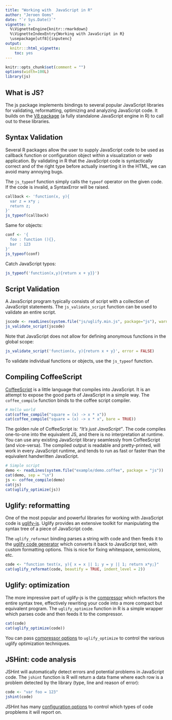 ```yaml
---
title: "Working with  JavaScript in R"
author: "Jeroen Ooms"
date: "`r Sys.Date()`"
vignette: >
  %\VignetteEngine{knitr::rmarkdown}
  %\VignetteIndexEntry{Working with JavaScript in R}
  \usepackage[utf8]{inputenc} 
output:
  knitr:::html_vignette:
    toc: yes
---
```


```r
knitr::opts_chunk$set(comment = "")
options(width=100L)
library(js)
```

## What is JS?

The js package implements bindings to several popular JavaScript libraries for validating, reformatting, optimizing and analyzing JavaScript code. It builds on the [V8 package](http://cran.r-project.org/web/packages/V8/vignettes/v8_intro.html) (a fully standalone JavaScript engine in R) to call out to these libraries. 

## Syntax Validation

Several R packages allow the user to supply JavaScript code to be used as callback function or configuration object within a visualization or web application. By validating in R that the JavaScript code is syntactically correct and of the right type before actually inserting it in the HTML, we can avoid many annoying bugs. 

The `js_typeof` function simply calls the `typeof` operator on the given code. If the code is invalid, a SyntaxError will be raised.

```r
callback <- 'function(x, y){ 
  var z = x*y ;
  return z;
}'
js_typeof(callback)
```

Same for objects:

```r
conf <- '{
  foo : function (){},
  bar : 123
}'
js_typeof(conf)
```

Catch JavaScript typos:

```r
js_typeof('function(x,y){return x + y}}')
```

## Script Validation

A JavaScript program typically consists of script with a collection of JavaScript statements. The `js_validate_script` function can be used to validate an entire script. 

```r
jscode <- readLines(system.file("js/uglify.min.js", package="js"), warn = FALSE)
js_validate_script(jscode)
```

Note that JavaScript does not allow for defining anonymous functions in the global scope:

```r
js_validate_script('function(x, y){return x + y}', error = FALSE)
```

To validate individual functions or objects, use the `js_typeof` function. 

## Compiling CoffeeScript

[CoffeeScript](http://coffeescript.org/) is a little language that compiles into JavaScript. It is an attempt to expose the good parts of JavaScript in a simple way. The `coffee_compile` function binds to the coffee script compiler.

```r
# Hello world
cat(coffee_compile("square = (x) -> x * x"))
cat(coffee_compile("square = (x) -> x * x", bare = TRUE))
```


The golden rule of CoffeeScript is: *"It's just JavaScript"*. The code compiles one-to-one into the equivalent JS, and there is no interpretation at runtime. You can use any existing JavaScript library seamlessly from CoffeeScript (and vice-versa). The compiled output is readable and pretty-printed, will work in every JavaScript runtime, and tends to run as fast or faster than the equivalent handwritten JavaScript.

```r
# Simple script
demo <- readLines(system.file("example/demo.coffee", package = "js"))
cat(demo, sep = "\n")
js <- coffee_compile(demo)
cat(js)
cat(uglify_optimize(js))
```


## Uglify: reformatting

One of the most popular and powerful libraries for working with JavaScript code is [uglify-js](https://www.npmjs.com/package/uglify-js). Uglify provides an extensive toolkit for manipulating the syntax tree of a piece of JavaScript code.

The `uglify_reformat` binding parses a string with code and then feeds it to the [uglify code generator](http://lisperator.net/uglifyjs/codegen) which converts it back to JavaScript text, with custom formatting options. This is nice for fixing whitespace, semicolons, etc.

```r
code <- "function test(x, y){ x = x || 1; y = y || 1; return x*y;}"
cat(uglify_reformat(code, beautify = TRUE, indent_level = 2))
```

## Uglify: optimization

The more impressive part of uglify-js is the [compressor](http://lisperator.net/uglifyjs/compress) which refactors the entire syntax tree, effectively rewriting your code into a more compact but equivalent program. The `uglify_optimize` function in R is a simple wrapper which parses code and then feeds it to the compressor.

```r
cat(code)
cat(uglify_optimize(code))
```

You can pass [compressor options](http://lisperator.net/uglifyjs/compress) to `uglify_optimize` to control the various uglify optimization techniques.

## JSHint: code analysis

JSHint will automatically detect errors and potential problems in JavaScript code. The `jshint` function is R will return a data frame where each row is a problem detected by the library (type, line and reason of error): 

```r
code <- "var foo = 123"
jshint(code)
```

JSHint has many [configuration options](http://jshint.com/docs/options/) to control which types of code propblems it will report on. 
